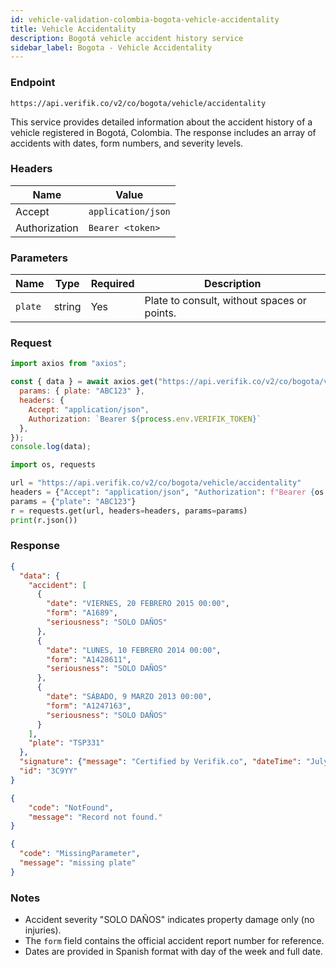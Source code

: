 ```yaml
---
id: vehicle-validation-colombia-bogota-vehicle-accidentality
title: Vehicle Accidentality
description: Bogotá vehicle accident history service
sidebar_label: Bogota - Vehicle Accidentality
---
```



### Endpoint

```
https://api.verifik.co/v2/co/bogota/vehicle/accidentality
```

This service provides detailed information about the accident history of a vehicle registered in Bogotá, Colombia. The response includes an array of accidents with dates, form numbers, and severity levels.

### Headers

| Name | Value |
| --- | --- |
| Accept | `application/json` |
| Authorization | `Bearer <token>` |

### Parameters

| Name | Type | Required | Description |
| --- | --- | --- | --- |
| `plate` | string | Yes | Plate to consult, without spaces or points. |

### Request

<Tabs>
  <TabItem value="node" label="Node.js">

```javascript
import axios from "axios";

const { data } = await axios.get("https://api.verifik.co/v2/co/bogota/vehicle/accidentality", {
  params: { plate: "ABC123" },
  headers: { 
    Accept: "application/json", 
    Authorization: `Bearer ${process.env.VERIFIK_TOKEN}` 
  },
});
console.log(data);
```

  </TabItem>
  <TabItem value="python" label="Python">

```python
import os, requests

url = "https://api.verifik.co/v2/co/bogota/vehicle/accidentality"
headers = {"Accept": "application/json", "Authorization": f"Bearer {os.getenv('VERIFIK_TOKEN')}"}
params = {"plate": "ABC123"}
r = requests.get(url, headers=headers, params=params)
print(r.json())
```

  </TabItem>
</Tabs>

### Response

<Tabs>
  <TabItem value="200" label="200">

```json
{
  "data": {
    "accident": [
      {
        "date": "VIERNES, 20 FEBRERO 2015 00:00",
        "form": "A1689",
        "seriousness": "SOLO DAÑOS"
      },
      {
        "date": "LUNES, 10 FEBRERO 2014 00:00",
        "form": "A1428611",
        "seriousness": "SOLO DAÑOS"
      },
      {
        "date": "SÁBADO, 9 MARZO 2013 00:00",
        "form": "A1247163",
        "seriousness": "SOLO DAÑOS"
      }
    ],
    "plate": "TSP331"
  },
  "signature": {"message": "Certified by Verifik.co", "dateTime": "July 3, 2024 3:58 PM"},
  "id": "3C9YY"
}
```

  </TabItem>
  <TabItem value="404" label="404">

```json
{
    "code": "NotFound",
    "message": "Record not found."
}
```

  </TabItem>
  <TabItem value="409" label="409">

```json
{
  "code": "MissingParameter",
  "message": "missing plate"
}
```

  </TabItem>
</Tabs>

### Notes

- Accident severity "SOLO DAÑOS" indicates property damage only (no injuries).
- The `form` field contains the official accident report number for reference.
- Dates are provided in Spanish format with day of the week and full date.